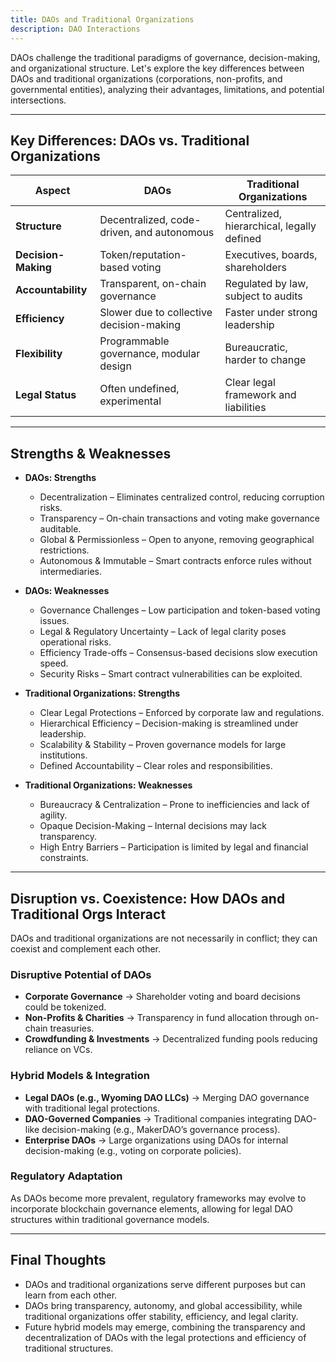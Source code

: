 ```yaml
---
title: DAOs and Traditional Organizations
description: DAO Interactions
---
```


DAOs challenge the traditional paradigms of governance, decision-making, and organizational structure. Let's explore the key differences between DAOs and traditional organizations (corporations, non-profits, and governmental entities), analyzing their advantages, limitations, and potential intersections.  

---

## Key Differences: DAOs vs. Traditional Organizations  

| **Aspect**         | **DAOs**                                    | **Traditional Organizations**                 |
|-------------------|-------------------------------------------|---------------------------------------------|
| **Structure**     | Decentralized, code-driven, and autonomous | Centralized, hierarchical, legally defined |
| **Decision-Making** | Token/reputation-based voting            | Executives, boards, shareholders           |
| **Accountability** | Transparent, on-chain governance         | Regulated by law, subject to audits       |
| **Efficiency**    | Slower due to collective decision-making  | Faster under strong leadership            |
| **Flexibility**   | Programmable governance, modular design  | Bureaucratic, harder to change            |
| **Legal Status**  | Often undefined, experimental            | Clear legal framework and liabilities     |

---

## Strengths & Weaknesses  

- **DAOs: Strengths**  
  - Decentralization – Eliminates centralized control, reducing corruption risks.  
  - Transparency – On-chain transactions and voting make governance auditable.  
  - Global & Permissionless – Open to anyone, removing geographical restrictions.  
  - Autonomous & Immutable – Smart contracts enforce rules without intermediaries.  

- **DAOs: Weaknesses**  
  - Governance Challenges – Low participation and token-based voting issues.  
  - Legal & Regulatory Uncertainty – Lack of legal clarity poses operational risks.  
  - Efficiency Trade-offs – Consensus-based decisions slow execution speed.  
  - Security Risks – Smart contract vulnerabilities can be exploited.  

- **Traditional Organizations: Strengths**  
  - Clear Legal Protections – Enforced by corporate law and regulations.  
  - Hierarchical Efficiency – Decision-making is streamlined under leadership.  
  - Scalability & Stability – Proven governance models for large institutions.  
  - Defined Accountability – Clear roles and responsibilities.  

- **Traditional Organizations: Weaknesses**  
  - Bureaucracy & Centralization – Prone to inefficiencies and lack of agility.  
  - Opaque Decision-Making – Internal decisions may lack transparency.  
  - High Entry Barriers – Participation is limited by legal and financial constraints.  

---

## Disruption vs. Coexistence: How DAOs and Traditional Orgs Interact  

DAOs and traditional organizations are not necessarily in conflict; they can coexist and complement each other.  

### Disruptive Potential of DAOs  
- **Corporate Governance** → Shareholder voting and board decisions could be tokenized.  
- **Non-Profits & Charities** → Transparency in fund allocation through on-chain treasuries.  
- **Crowdfunding & Investments** → Decentralized funding pools reducing reliance on VCs.  

### Hybrid Models & Integration  
- **Legal DAOs (e.g., Wyoming DAO LLCs)** → Merging DAO governance with traditional legal protections.  
- **DAO-Governed Companies** → Traditional companies integrating DAO-like decision-making (e.g., MakerDAO’s governance process).  
- **Enterprise DAOs** → Large organizations using DAOs for internal decision-making (e.g., voting on corporate policies).  

### Regulatory Adaptation  
As DAOs become more prevalent, regulatory frameworks may evolve to incorporate blockchain governance elements, allowing for legal DAO structures within traditional governance models.  

---

## Final Thoughts  

- DAOs and traditional organizations serve different purposes but can learn from each other.  
- DAOs bring transparency, autonomy, and global accessibility, while traditional organizations offer stability, efficiency, and legal clarity.  
- Future hybrid models may emerge, combining the transparency and decentralization of DAOs with the legal protections and efficiency of traditional structures.  

